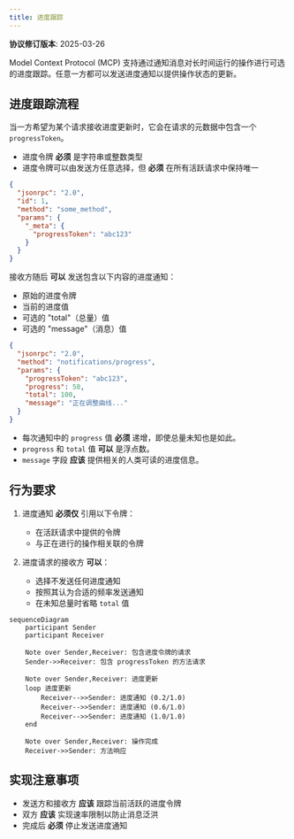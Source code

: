 ```yaml
---
title: 进度跟踪
---
```


<Info>**协议修订版本**: 2025-03-26</Info>

Model Context Protocol (MCP) 支持通过通知消息对长时间运行的操作进行可选的进度跟踪。任意一方都可以发送进度通知以提供操作状态的更新。

## 进度跟踪流程

当一方希望为某个请求接收进度更新时，它会在请求的元数据中包含一个 `progressToken`。

- 进度令牌 **必须** 是字符串或整数类型
- 进度令牌可以由发送方任意选择，但 **必须** 在所有活跃请求中保持唯一

```json
{
  "jsonrpc": "2.0",
  "id": 1,
  "method": "some_method",
  "params": {
    "_meta": {
      "progressToken": "abc123"
    }
  }
}
```

接收方随后 **可以** 发送包含以下内容的进度通知：

- 原始的进度令牌
- 当前的进度值
- 可选的 "total"（总量）值
- 可选的 "message"（消息）值

```json
{
  "jsonrpc": "2.0",
  "method": "notifications/progress",
  "params": {
    "progressToken": "abc123",
    "progress": 50,
    "total": 100,
    "message": "正在调整曲线..."
  }
}
```

- 每次通知中的 `progress` 值 **必须** 递增，即使总量未知也是如此。
- `progress` 和 `total` 值 **可以** 是浮点数。
- `message` 字段 **应该** 提供相关的人类可读的进度信息。

## 行为要求

1. 进度通知 **必须仅** 引用以下令牌：
   - 在活跃请求中提供的令牌
   - 与正在进行的操作相关联的令牌

2. 进度请求的接收方 **可以**：
   - 选择不发送任何进度通知
   - 按照其认为合适的频率发送通知
   - 在未知总量时省略 `total` 值

```mermaid
sequenceDiagram
    participant Sender
    participant Receiver

    Note over Sender,Receiver: 包含进度令牌的请求
    Sender->>Receiver: 包含 progressToken 的方法请求

    Note over Sender,Receiver: 进度更新
    loop 进度更新
        Receiver-->>Sender: 进度通知 (0.2/1.0)
        Receiver-->>Sender: 进度通知 (0.6/1.0)
        Receiver-->>Sender: 进度通知 (1.0/1.0)
    end

    Note over Sender,Receiver: 操作完成
    Receiver->>Sender: 方法响应
```

## 实现注意事项

- 发送方和接收方 **应该** 跟踪当前活跃的进度令牌
- 双方 **应该** 实现速率限制以防止消息泛洪
- 完成后 **必须** 停止发送进度通知